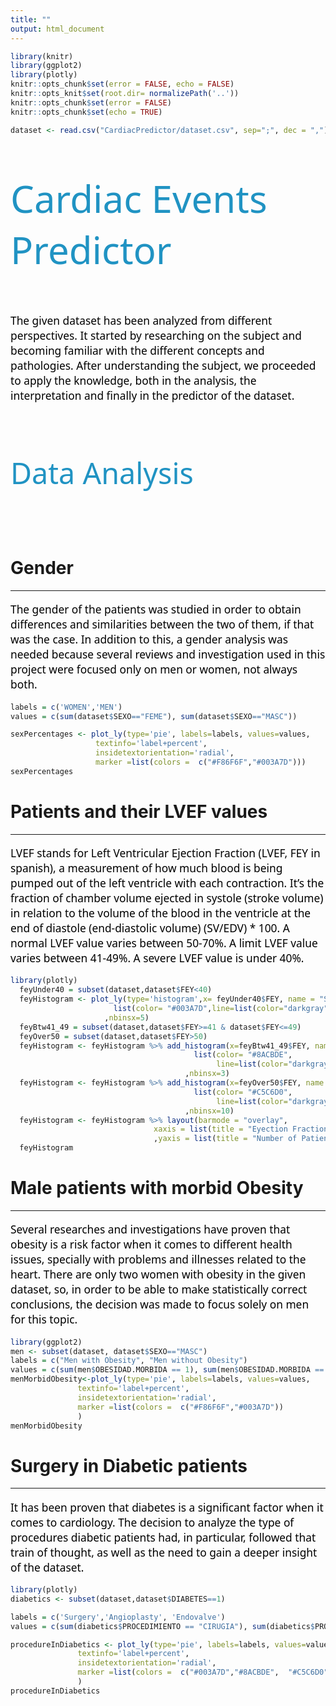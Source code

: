 ```yaml
---
title: ""
output: html_document
---
```

```r
library(knitr)
library(ggplot2)
library(plotly)
knitr::opts_chunk$set(error = FALSE, echo = FALSE)
knitr::opts_knit$set(root.dir= normalizePath('..'))
knitr::opts_chunk$set(error = FALSE)
knitr::opts_chunk$set(echo = TRUE)
```

```r
dataset <- read.csv("CardiacPredictor/dataset.csv", sep=";", dec = ",")
```



<p style="font-family: Noto Sans, sans-serif; font-size:45pt; font-style:normal; color:#2093C3">
    Cardiac Events Predictor
</p>

<p style="font-family: Noto Sans, sans-serif; font-size:13pt; font-style:normal; color:#000000">
The given dataset has been analyzed from different perspectives. It started by researching on the subject and becoming familiar with the different concepts and pathologies. After understanding the subject, we proceeded to apply the knowledge, both in the analysis, the interpretation and finally in the predictor of the dataset.
</p>
<p><br></p>
<p style="font-family: Noto Sans, sans-serif; font-size:35pt; font-style:normal; color:#2093C3">
    Data Analysis
</p>
<p><br></p>

# Gender
***
<p style="font-family: Noto Sans, sans-serif; font-size:13pt; font-style:normal; color:#000000">
    The gender of the patients was studied in order to obtain differences and similarities between the two of them, if that was the case. In addition to this, a gender analysis was needed because several reviews and investigation used in this project were focused only on men or women, not always both.
</p>

```r

labels = c('WOMEN','MEN')
values = c(sum(dataset$SEXO=="FEME"), sum(dataset$SEXO=="MASC"))

sexPercentages <- plot_ly(type='pie', labels=labels, values=values, 
                   textinfo='label+percent',
                   insidetextorientation='radial',
                   marker =list(colors =  c("#F86F6F","#003A7D")))
sexPercentages
```

# Patients and their LVEF values
***
<p style="font-family: Noto Sans, sans-serif; font-size:13pt; font-style:normal; color:#000000">
LVEF stands for Left Ventricular Ejection Fraction (LVEF, FEY in spanish), a measurement of how much blood is being pumped out of the left ventricle with each contraction. It's the fraction of chamber volume ejected in systole (stroke volume) in relation to the volume of the blood in the ventricle at the end of diastole (end-diastolic volume) (SV/EDV) * 100.
A normal LVEF value varies between 50-70%.
A limit LVEF value varies between 41-49%.
A severe LVEF value is under 40%.
</p>

```r
library(plotly)
  feyUnder40 = subset(dataset,dataset$FEY<40)
  feyHistogram <- plot_ly(type='histogram',x= feyUnder40$FEY, name = "SEVERE", marker = 
                       list(color= "#003A7D",line=list(color="darkgray",width=0.0))
                     ,nbinsx=5)
  feyBtw41_49 = subset(dataset,dataset$FEY>=41 & dataset$FEY<=49)
  feyOver50 = subset(dataset,dataset$FEY>50)
  feyHistogram <- feyHistogram %>% add_histogram(x=feyBtw41_49$FEY, name = "LIMIT", marker = 
                                         list(color= "#8ACBDE",
                                              line=list(color="darkgray",width=0.0))
                                       ,nbinsx=3)
  feyHistogram <- feyHistogram %>% add_histogram(x=feyOver50$FEY, name = "NORMAL", marker = 
                                         list(color= "#C5C6D0",
                                              line=list(color="darkgray",width=0.0))
                                       ,nbinsx=10)
  feyHistogram <- feyHistogram %>% layout(barmode = "overlay", 
                                xaxis = list(title = "Eyection Fraction (%)")
                                ,yaxis = list(title = "Number of Patients"))
  feyHistogram
```

# Male patients with morbid Obesity
*** 
<p style="font-family: Noto Sans, sans-serif; font-size:13pt; font-style:normal; color:#000000">
    Several researches and investigations have proven that obesity is a risk factor when it comes to different health issues, specially with problems and illnesses related to the heart. There are only two women with obesity in the given dataset, so, in order to be able to make statistically correct conclusions, the decision was made to focus solely on men for this topic.
</p>
```r
library(ggplot2)
men <- subset(dataset, dataset$SEXO=="MASC")
labels = c("Men with Obesity", "Men without Obesity")
values = c(sum(men$OBESIDAD.MORBIDA == 1), sum(men$OBESIDAD.MORBIDA == 0))
menMorbidObesity<-plot_ly(type='pie', labels=labels, values=values, 
               textinfo='label+percent',
               insidetextorientation='radial',
               marker =list(colors =  c("#F86F6F","#003A7D"))
               )
menMorbidObesity
```


# Surgery in Diabetic patients
***
<p style="font-family: Noto Sans, sans-serif; font-size:13pt; font-style:normal; color:#000000">
    It has been proven that diabetes is a significant factor when it comes to cardiology. The decision to analyze the type of procedures diabetic patients had, in particular, followed that train of thought, as well as the need to gain a deeper insight of the dataset. 
</p>
```r
library(plotly)
diabetics <- subset(dataset,dataset$DIABETES==1)

labels = c('Surgery','Angioplasty', 'Endovalve')
values = c(sum(diabetics$PROCEDIMIENTO == "CIRUGIA"), sum(diabetics$PROCEDIMIENTO == "ANGIOPLASTIA"),sum(diabetics$PROCEDIMIENTO == "ENDOVALVULA"))

procedureInDiabetics <- plot_ly(type='pie', labels=labels, values=values, 
               textinfo='label+percent',
               insidetextorientation='radial',
               marker =list(colors =  c("#003A7D","#8ACBDE",  "#C5C6D0"))
               )
procedureInDiabetics
```
